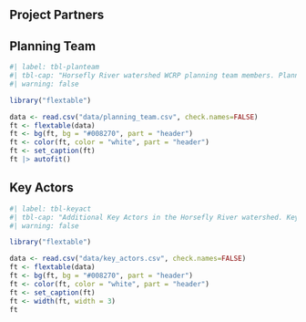 <!-- # Horsefly River Watershed Secwepemcúl’ecw Connectivity Remediation Plan: 2021 - 2040 {-} -->

## Project Partners {-}

## Planning Team {-}

```r
#| label: tbl-planteam
#| tbl-cap: "Horsefly River watershed WCRP planning team members. Planning team members contributed to the development of this plan by participating in a series of workshops and document and data review. The plan was generated based on the input and feedback of the local groups and organizations listed in this table."
#| warning: false

library("flextable")

data <- read.csv("data/planning_team.csv", check.names=FALSE)
ft <- flextable(data)
ft <- bg(ft, bg = "#008270", part = "header")
ft <- color(ft, color = "white", part = "header")
ft <- set_caption(ft)
ft |> autofit() 
```

## Key Actors {-}

```r
#| label: tbl-keyact
#| tbl-cap: "Additional Key Actors in the Horsefly River watershed. Key Actors are the individuals, groups, and/or organizations, outside of the planning team, with influence and relevant experience in the watershed, whose engagement will be critical for the successful implementation of this WCRP."
#| warning: false

library("flextable")

data <- read.csv("data/key_actors.csv", check.names=FALSE)
ft <- flextable(data)
ft <- bg(ft, bg = "#008270", part = "header")
ft <- color(ft, color = "white", part = "header")
ft <- set_caption(ft)
ft <- width(ft, width = 3)
ft
```

